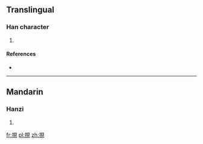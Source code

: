 ==Translingual==

===Han character===
{{Han char|rn=64|rad=手|as=07|sn=10|four=5601<sub>0</sub>|canj=手月山山 (QBUU)}}

# {{defn|Han|sort=手07}}

====References====
* {{Han ref|kx=0432.010|dkj=12104|dj=0781.100|hdz=31882.010|uh=6338|ud=25400|bh=D1C9|bd=53705}}

----

==Mandarin==

===Hanzi===
{{cmn-hanzi|pin=[[jiǎn]] ([[jian3]]), [[nuó]] ([[nuo2]]), [[ruó]] ([[ruo2]])|wg=chien<sup>3</sup>, no<sup>2</sup>, jo<sup>2</sup>}}

# {{defn|lang=cmn|sort=手07}}

[[fr:挸]]
[[pl:挸]]
[[zh:挸]]